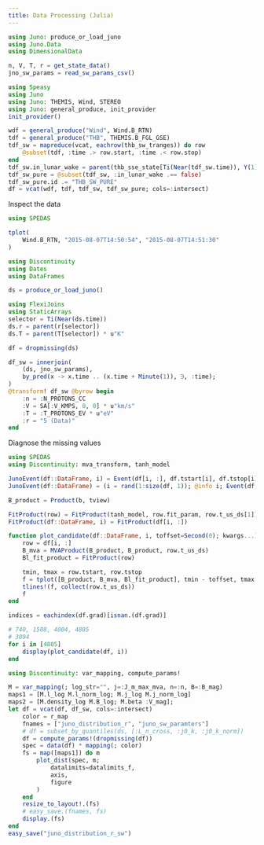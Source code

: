 ```yaml
---
title: Data Processing (Julia)
---
```


```julia
using Juno: produce_or_load_juno
using Juno.Data
using DimensionalData

n, V, T, r = get_state_data()
jno_sw_params = read_sw_params_csv()
```

```julia
using Speasy
using Juno
using Juno: THEMIS, Wind, STEREO
using Juno: general_produce, init_provider
init_provider()
```

```julia
wdf = general_produce("Wind", Wind.B_RTN)
tdf = general_produce("THB", THEMIS.B_FGL_GSE)
tdf_sw = mapreduce(vcat, eachrow(thb_sw_tranges)) do row
    @subset(tdf, :time .> row.start, :time .< row.stop)
end
tdf_sw.in_lunar_wake = parent(thb_sse_state[Ti(Near(tdf_sw.time)), Y(1)]) .< 0
tdf_sw_pure = @subset(tdf_sw, :in_lunar_wake .== false)
tdf_sw_pure.id .= "THB_SW_PURE"
df = vcat(wdf, tdf, tdf_sw, tdf_sw_pure; cols=:intersect)
```

Inspect the data

```julia
using SPEDAS

tplot(
    Wind.B_RTN, "2015-08-07T14:50:54", "2015-08-07T14:51:30"
)
```

```julia
using Discontinuity
using Dates
using DataFrames

ds = produce_or_load_juno()
```


```julia
using FlexiJoins
using StaticArrays
selector = Ti(Near(ds.time))
ds.r = parent(r[selector])
ds.T = parent(T[selector]) * u"K"

df = dropmissing(ds)

df_sw = innerjoin(
    (ds, jno_sw_params),
    by_pred(x -> x.time .. (x.time + Minute(1)), ∋, :time);
)
@transform! df_sw @byrow begin
    :n = :N_PROTONS_CC
    :V = SA[:V_KMPS, 0, 0] * u"km/s"
    :T = :T_PROTONS_EV * u"eV"
    :r = "5 (Data)"
end
```

Diagnose the missing values

```julia
using SPEDAS
using Discontinuity: mva_transform, tanh_model

JunoEvent(df::DataFrame, i) = Event(df[i, :], df.tstart[i], df.tstop[i])
JunoEvent(df::DataFrame) = (i = rand(1:size(df, 1)); @info i; Event(df, i))

B_product = Product(b, tview)

FitProduct(row) = FitProduct(tanh_model, row.fit_param, row.t_us_ds[1])
FitProduct(df::DataFrame, i) = FitProduct(df[i, :])

function plot_candidate(df::DataFrame, i, toffset=Second(0); kwargs...)
    row = df[i, :]
    B_mva = MVAProduct(B_product, B_product, row.t_us_ds)
    Bl_fit_product = FitProduct(row)

    tmin, tmax = row.tstart, row.tstop
    f = tplot([B_product, B_mva, Bl_fit_product], tmin - toffset, tmax + toffset; kwargs...)
    tlines!(f, collect(row.t_us_ds))
    f
end
```

```julia
indices = eachindex(df.grad)[isnan.(df.grad)]
```

```julia
# 740, 1508, 4004, 4805
# 3094
for i in [4805]
    display(plot_candidate(df, i))
end
```

```julia
using Discontinuity: var_mapping, compute_params!

M = var_mapping(; log_str="", j=:J_m_max_mva, n=:n, B=:B_mag)
maps1 = [M.l_log M.l_norm_log; M.j_log M.j_norm_log]
maps2 = [M.density_log M.B_log; M.beta :V_mag];
let df = vcat(df, df_sw, cols=:intersect)
    color = r_map
    fnames = ["juno_distribution_r", "juno_sw_paramters"]
    # df = subset_by_quantiles(ds, [:L_n_cross, :j0_k, :j0_k_norm])
    df = compute_params!(dropmissing(df))
    spec = data(df) * mapping(; color)
    fs = map([maps1]) do m
        plot_dist(spec, m;
            datalimits=datalimits_f,
            axis,
            figure
        )
    end
    resize_to_layout!.(fs)
    # easy_save.(fnames, fs)
    display.(fs)
end
easy_save("juno_distribution_r_sw")
```